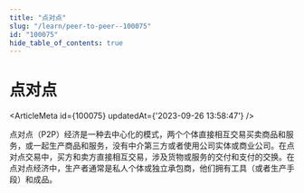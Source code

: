 ```yaml
---
title: "点对点"
slug: "/learn/peer-to-peer--100075"
id: "100075"
hide_table_of_contents: true
---
```



# 点对点

<ArticleMeta id={100075} updatedAt={'2023-09-26 13:58:47'} />
<div className='border-solid border-b border-t-0 my-4 border-[var(--ifm-color-gray-300)]' />

点对点（P2P）经济是一种去中心化的模式，两个个体直接相互交易买卖商品和服务，或一起生产商品和服务，没有中介第三方或者使用公司实体或商业公司。在点对点交易中，买方和卖方直接相互交易，涉及货物或服务的交付和支付的交换。在点对点经济中，生产者通常是私人个体或独立承包商，他们拥有工具（或者生产手段）和成品。
